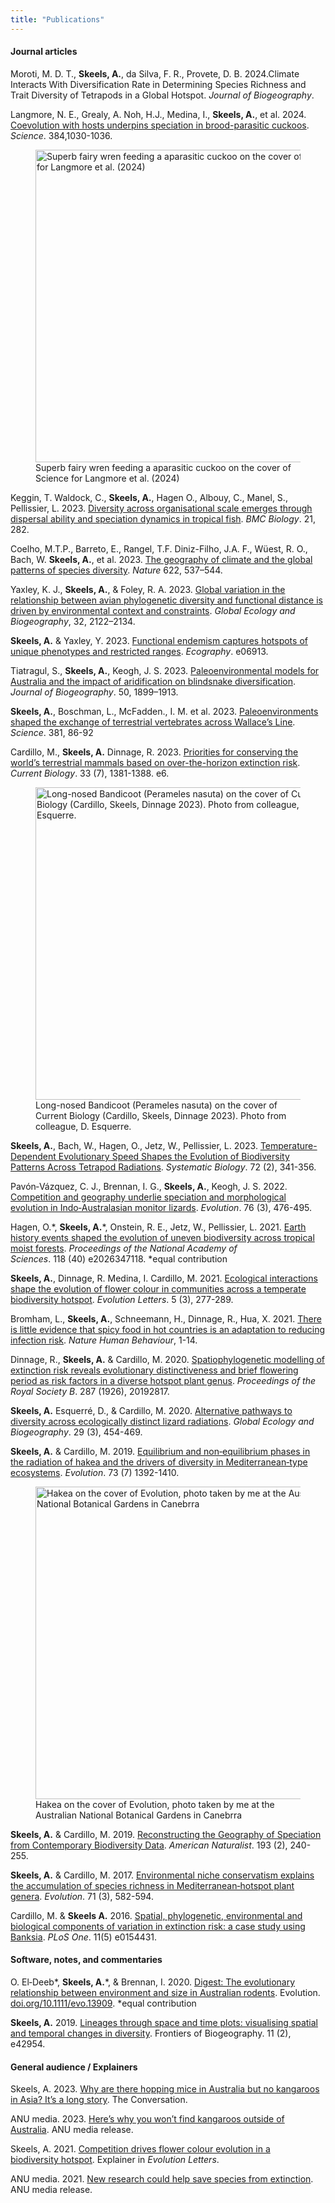 ```yaml
---
title: "Publications"
---
```


#### Journal articles

Moroti, M. D. T., **Skeels, A.**, da Silva, F. R., Provete, D. B. 2024.Climate Interacts With Diversification Rate in Determining Species Richness and Trait Diversity of Tetrapods in a Global Hotspot. *Journal of Biogeography*.

Langmore, N. E., Grealy, A. Noh, H.J., Medina, I., **Skeels, A.**, et al. 2024. [Coevolution with hosts underpins speciation in brood-parasitic cuckoos](https://www.science.org/doi/10.1126/science.adj3210). *Science*. 384,1030-1036.

![Superb fairy wren feeding a aparasitic cuckoo on the cover of Science for Langmore et al. (2024)](pictures/Science_Cover.jpg){width=500 fig-align="center"}

Keggin, T. Waldock, C., **Skeels, A.**, Hagen O., Albouy, C., Manel, S., Pellissier, L. 2023. [Diversity across organisational scale emerges through dispersal ability and speciation dynamics in tropical fish](https://link.springer.com/article/10.1186/s12915-023-01771-3). *BMC Biology*. 21, 282.

Coelho, M.T.P., Barreto, E., Rangel, T.F. Diniz-Filho, J.A. F., Wüest, R. O., Bach, W. **Skeels, A.**, et al. 2023. [The geography of climate and the global patterns of species diversity](https://doi.org/10.1038/s41586-023-06577-5). *Nature* 622, 537--544.

Yaxley, K. J., **Skeels, A.**, & Foley, R. A. 2023. [Global variation in the relationship between avian phylogenetic diversity and functional distance is driven by environmental context and constraints](https://doi.org/10.1111/geb.13762). *Global Ecology and Biogeography*, 32, 2122--2134.

**Skeels, A.** & Yaxley, Y. 2023. [Functional endemism captures hotspots of unique phenotypes and restricted ranges](https://doi.org/10.1111/ecog.06913). *Ecography*. e06913.

Tiatragul, S., **Skeels, A.**, Keogh, J. S. 2023. [Paleoenvironmental models for Australia and the impact of aridification on blindsnake diversification](https://doi.org/10.1111/jbi.14700). *Journal of Biogeography*. 50, 1899--1913.

**Skeels, A.**, Boschman, L., McFadden., I. M. et al. 2023. [Paleoenvironments shaped the exchange of terrestrial vertebrates across Wallace's Line](https://www.science.org/stoken/author-tokens/ST-1301/full). *Science*. 381, 86-92

Cardillo, M., **Skeels, A.** Dinnage, R. 2023. [Priorities for conserving the world's terrestrial mammals based on over-the-horizon extinction risk](https://scholar.google.com/citations?view_op=view_citation&hl=en&user=fvEE3s4AAAAJ&sortby=pubdate&citation_for_view=fvEE3s4AAAAJ:_FxGoFyzp5QC). *Current Biology*. 33 (7), 1381-1388. e6.

![Long-nosed Bandicoot (Perameles nasuta) on the cover of Current Biology (Cardillo, Skeels, Dinnage 2023). Photo from colleague, D. Esquerre.](pictures/Current_Biology_Cover.jpg){width=500 fig-align="center"}

**Skeels, A.**, Bach, W., Hagen, O., Jetz, W., Pellissier, L. 2023. [Temperature-Dependent Evolutionary Speed Shapes the Evolution of Biodiversity Patterns Across Tetrapod Radiations](https://doi.org/10.1093/sysbio/syac048). *Systematic Biology*. 72 (2), 341-356.

Pavón‐Vázquez, C. J., Brennan, I. G., **Skeels, A.**, Keogh, J. S. 2022. [Competition and geography underlie speciation and morphological evolution in Indo‐Australasian monitor lizards](https://onlinelibrary.wiley.com/doi/10.1111/evo.14403). *Evolution*. 76 (3), 476-495.

Hagen, O.\*, **Skeels, A.**\*, Onstein, R. E., Jetz, W., Pellissier, L. 2021. [Earth history events shaped the evolution of uneven biodiversity across tropical moist forests](https://www.pnas.org/content/118/40/e2026347118). *Proceedings of the National Academy of Sciences*. 118 (40) e2026347118. \*equal contribution

**Skeels, A.**, Dinnage, R. Medina, I. Cardillo, M. 2021. [Ecological interactions shape the evolution of flower colour in communities across a temperate biodiversity hotspot](http://doi.org/10.1002/evl3.225). *Evolution Letters*. 5 (3), 277-289.

Bromham, L., **Skeels, A.**, Schneemann, H., Dinnage, R., Hua, X. 2021. [There is little evidence that spicy food in hot countries is an adaptation to reducing infection risk](https://www.nature.com/articles/s41562-020-01039-8). *Nature Human Behaviour*, 1-14.

Dinnage, R., **Skeels, A.** & Cardillo, M. 2020. [Spatiophylogenetic modelling of extinction risk reveals evolutionary distinctiveness and brief flowering period as risk factors in a diverse hotspot plant genus](https://royalsocietypublishing.org/doi/full/10.1098/rspb.2019.2817). *Proceedings of the Royal Society B*. 287 (1926), 20192817.

**Skeels, A.** Esquerré, D., & Cardillo, M. 2020. [Alternative pathways to diversity across ecologically distinct lizard radiations](https://alexskeels.com/publications/void(0)). *Global Ecology and Biogeography*. 29 (3), 454-469.

**Skeels, A.** & Cardillo, M. 2019. [Equilibrium and non‐equilibrium phases in the radiation of hakea and the drivers of diversity in Mediterranean‐type ecosystems](https://onlinelibrary.wiley.com/doi/abs/10.1111/evo.13769). *Evolution*. 73 (7) 1392-1410.

![Hakea on the cover of Evolution, photo taken by me at the Australian National Botanical Gardens in Canebrra](pictures/Evolution_Cover.png){width=500 fig-align="center"}

**Skeels, A.** & Cardillo, M. 2019. [Reconstructing the Geography of Speciation from Contemporary Biodiversity Data](https://www.journals.uchicago.edu/doi/abs/10.1086/701125). *American Naturalist*. 193 (2), 240-255.

**Skeels, A.** & Cardillo, M. 2017. [Environmental niche conservatism explains the accumulation of species richness in Mediterranean‐hotspot plant genera](https://onlinelibrary.wiley.com/doi/full/10.1111/evo.13179). *Evolution*. 71 (3), 582-594.

Cardillo, M. & **Skeels A.** 2016. [Spatial, phylogenetic, environmental and biological components of variation in extinction risk: a case study using Banksia](https://journals.plos.org/plosone/article?id=10.1371/journal.pone.0154431). *PLoS One*. 11(5) e0154431.

#### Software, notes, and commentaries

O. El‐Deeb\*, **Skeels, A.**\*, & Brennan, I. 2020. [Digest: The evolutionary relationship between environment and size in Australian rodents](https://alexskeels.com/publications/void(0)). Evolution. [doi.org/10.1111/evo.13909](https://doi.org/10.1111/evo.13909). \*equal contribution

**Skeels, A.** 2019. [Lineages through space and time plots: visualising spatial and temporal changes in diversity](https://escholarship.org/uc/item/1521z9pb). Frontiers of Biogeography. 11 (2), e42954.

#### General audience / Explainers

Skeels, A. 2023. [Why are there hopping mice in Australia but no kangaroos in Asia? It's a long story](https://theconversation.com/why-are-there-hopping-mice-in-australia-but-no-kangaroos-in-asia-its-a-long-story-209067). The Conversation.

ANU media. 2023. [Here's why you won't find kangaroos outside of Australia](https://www.anu.edu.au/news/all-news/heres-why-you-wont-find-kangaroos-outside-of-australia). ANU media release.

Skeels, A. 2021. [Competition drives flower colour evolution in a biodiversity hotspot](https://alexskeels.com/?page_id=252). Explainer in *Evolution Letters*.

ANU media. 2021. [New research could help save species from extinction](https://www.anu.edu.au/news/all-news/new-research-could-help-save-species-from-extinction). ANU media release.
